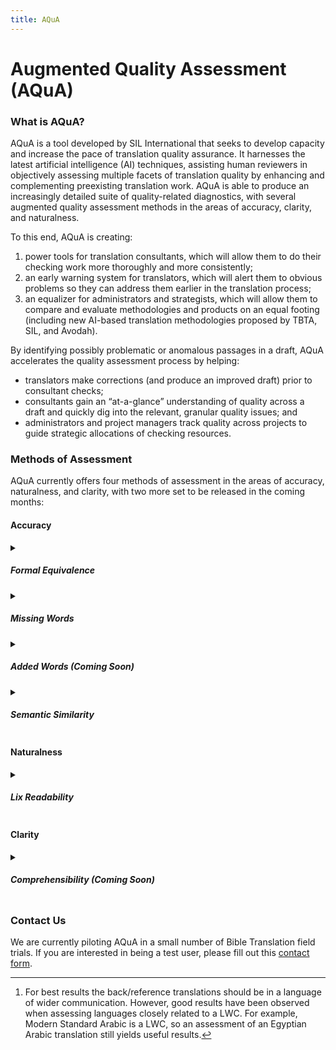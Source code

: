```yaml
---
title: AQuA
---
```


# Augmented Quality Assessment (AQuA)

### What is AQuA?

AQuA is a tool developed by SIL International that seeks to develop capacity and increase the pace of translation quality assurance. It harnesses the latest 
artificial intelligence (AI) techniques, assisting human reviewers in objectively assessing multiple facets of 
translation quality by enhancing and complementing preexisting translation work. AQuA is able to produce an increasingly detailed suite of quality-related diagnostics, with several augmented quality assessment methods in the areas of accuracy, clarity, and naturalness. 

To this end, AQuA is creating:

1. power tools for translation consultants, which will allow them to do their checking work more thoroughly and more consistently;
2. an early warning system for translators, which will alert them to obvious problems so they can address them earlier in the translation process;
3. an equalizer for administrators and strategists, which will allow them to compare and evaluate methodologies and products on an equal footing (including new AI-based translation methodologies proposed by TBTA, SIL, and Avodah).

By identifying possibly problematic or anomalous passages in a draft, AQuA accelerates the quality assessment process by helping:

- translators make corrections (and produce an improved draft) prior to consultant checks;
- consultants gain an “at-a-glance” understanding of quality across a draft and quickly dig into the relevant, granular quality issues; and
- administrators and project managers track quality across projects to guide strategic allocations of checking resources.

### Methods of Assessment 

AQuA currently offers four methods of assessment in the areas of accuracy, naturalness, and clarity, with two more set to be released in the coming months:

#### Accuracy

<details>
  <summary><h5>Formal Equivalence</h5></summary>

The formal equivalence assessment gives insight into how formally equivalent or dynamic a draft translation is in comparison to a reference. 

 <h6>How it works:</h6>
 Formal equivalence scores are a measure of AQuA’s confidence in its ability to align functionally equivalent words between a draft and a reference. 
 We call the act of aligning these words "word correspondence". 
 Our word correspondence algorithm works in several steps. First, we use a variety of computational techniques to align corresponding words between the two texts. 
 We employ three algorithms for word correspondence: 
 <ul>
 <li>Fast Align (the same algorithm used in the Paratext Interlinearizer)</li>
 <li>The "Match Algorithm", which aligns words based on their verse co-occurences</li>
 <li>Comparison of high-dimenstional word embeddings produced by an AI autoencoder model</li>
 </ul>

 Each of these techniques gives a score representing the confidence of a given word alignment. 
 We now have a list of plausible word alignment pairs between the draft and the reference, and a confidence score for each alignment.  

 Correspondence scores are calculated by averaging out the different scores produced by the above algorithms for each word. 
 We get the dynamicity score for a specific verse by averaging over the dynamicity scores for each word in the verse.
 Higher dynamicity scores mean that the algorithm was more easily able to align draft words with reference words, and therefore the two texts are likely more formally equivalent. 
 Lower dynamicity scores mean that the words are more difficult to align, and therefore the translations are probably less formally equivalent.

 We tokenize words by whitespace, so the formal equivalence assessment currently does not work for non-whitespace languages, such as Thai. This assessment also yields more accurate results when used on isolating languages,
 as opposed to polysynthetic languages. Future research will focus on non-whitespace, subword, and phrase-level tokenization to improve performance on a wider variety of languages. 

</details>

<details>
  <summary><h5>Missing Words</h5></summary>

 The missing words assessment identifies words from a source text that may be missing from a draft. 

 <h6>How it works:</h6>
 <p>To identify potential missing words, we build off of the word alignments generated from the formal equivalence assessment. 
 After running the word correspondence algorithm between the draft and source translations, we then run it again between the source translation and several other reference translations. 
 Finally, we compare the scores across the assessments.</p>

 <p>Words in the source translation that have a low correspondence score with regards to the draft but have a high alignment score with at least one word in each of the other reference translations 
 are flagged as potentially missing from the draft. In other words, if the algorithm can find a likely match for a given word in a given verse between the source and a target word in several references, 
 but not between the source and the draft, that word in the source likely doesn't have an equivalent in the draft.</p>

 <p>We tokenize words by whitespace, so the missing words assessment currently does not work for non-whitespace languages, such as Thai. This assessment also yields more accurate results when used on isolating languages,
 as opposed to polysynthetic languages. Future research will focus on non-whitespace, subword, and phrase-level tokenization to improve performance on a wider variety of languages.</p> 

</details>

<details>
  <summary><h5>Added Words (Coming Soon)</h5></summary>

  The added words assessment identifies words that exist in a draft but have no likely equivalent in a source. 

  <h6>How it works:</h6>
  <p>The process for identifying potential added words is very similar to identifying missing words. 
  First, we run word correspondence between the draft and the source texts. 
  Each word in each verse in the draft gets paired with its most likely equivalent word in the source by choosing the alignment with the highest correspondence score.
  If the correspondence score for one of these "most likely" word pairs falls below a specified threshold (e.g., 0.1), it is flagged as a potential added word, 
  indicating that the corresponding word may not exist in the source text.</p>

  <p>We tokenize words by whitespace, so the added words assessment currently does not work for non-whitespace languages, such as Thai. This assessment also yields more accurate results when used on isolating languages,
  as opposed to polysynthetic languages. Future research will focus on non-whitespace, subword, and phrase-level tokenization to improve performance on a wider variety of languages.</p>

</details>

<details>
  <summary><h5>Semantic Similarity</h5></summary>

 The semantic similarity assessment measures the difference in meaning between a back translation[^1] of a draft and a reference translation. 
 This assessment can show us where the meaning of the two passages is very similar, even if they use completely different words, as well as where the meanings are very different, even if they use very similar words.

 <h6>How it works:</h6>
 We use Google's Language Agnostic BERT Sentence Embeddings (LaBSE) model to assign a score from 0 (most different) to 10 (most similar) to each verse and chapter pair. 
 You can read more about the LaBSE model <a href="https://ai.googleblog.com/2020/08/language-agnostic-bert-sentence.html">here</a>, or read the model paper <a href="https://arxiv.org/abs/2007.01852">here</a>.

 [^1]: For best results the back/reference translations should be in a language of wider communication. However, good results have been observed when assessing languages closely related to a LWC.  For example, Modern Standard Arabic is a LWC, so an assessment of an Egyptian Arabic translation still yields useful results.

</details>

#### Naturalness

<details>
  <summary><h5>Lix Readability</h5></summary>

  The Lix readability assessment uses a simple formula, the Lix readability metric, as a proxy for the readability of a text.
  
  <h6>How it works:</h6> 
  <p>Lix is a readability formula based on word and sentence length of a text. 
  Lix works better for estimating the readability of non-English text than other readability metrics like Flesch Kincaid, which contain English-specific metrics.</p>
  
  The Lix readability formula is as follows:<br/>
  <em>% of long words in the text + average words per sentence in the text</em>{"\n"}<br/>
  where a word is classified as "long" if it contains a certain number of letters (for our purposes, greater than 7 letters).
  <p></p>
  <p>Lix readability works best for languages written with an alphabetic script, with whitespace at word boundaries. It does not take into account word choice or syntax, which also factor into a text's readability. 
  We are exploring opportunities to enhance the assessment by developing a more comprehensive and multilingual measure of readability with deep learning. 
  This approach will take into account the unique characteristics and readability standards of various diverse languages, ensuring a more accurate and contextually relevant evaluation.</p>

</details>

#### Clarity

<details>
  <summary><h5>Comprehensibility (Coming Soon)</h5></summary>

  The comprehensibility assessment focuses on evaluating the understandability and completeness of information in the target text.

  <h6>How it works:</h6>
  This assessment incorporates machine-generated question-answer pairs that correspond to the expected information within each verse. 
  It requires a back translation of the draft text into a language of wider communication. 

  Using a question-answering model, we provide the verse text as context and pose the corresponding question to the model. 
  We then compare the model's answer to the expected answer from the question-answer pair. 
  If the model's answer differs significantly from the expected answer, it suggests the possibility of missing or incomplete information within the verse.

</details>

### Contact Us
We are currently piloting AQuA in a small number of Bible Translation field trials. If you are interested in being a test user, please fill out this [contact form](../../contact). 